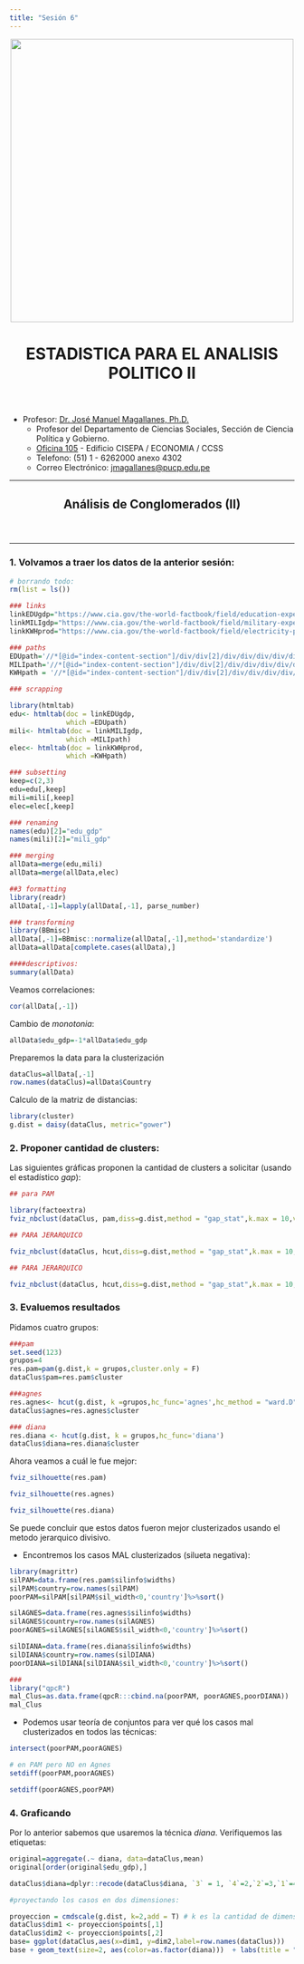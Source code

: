 ```yaml
---
title: "Sesión 6"
---
```

<center><img src="https://github.com/PoliticayGobiernoPUCP/estadistica_anapol2/raw/master/PICS/LOGO_PUCP.png" width="500"></center>

<center> <header><h1>ESTADISTICA PARA EL ANALISIS POLITICO II</h1>  </header></center>

* Profesor:  <a href="http://www.pucp.edu.pe/profesor/jose-manuel-magallanes/" target="_blank">Dr. José Manuel Magallanes, Ph.D.</a> <br>
    - Profesor del Departamento de Ciencias Sociales, Sección de Ciencia Política y Gobierno.
    - [Oficina 105](https://goo.gl/maps/xuGeG6o9di1i1y5m6) - Edificio CISEPA / ECONOMIA / CCSS
    - Telefono: (51) 1 - 6262000 anexo 4302
    - Correo Electrónico: [jmagallanes@pucp.edu.pe](mailto:jmagallanes@pucp.edu.pe)
    

<a id='beginning'></a>


____

<center> <header><h2>Análisis de Conglomerados (II)</h2>  </header></center>
____

### 1. Volvamos a traer los datos de la anterior sesión:

```r
# borrando todo:
rm(list = ls())

### links
linkEDUgdp="https://www.cia.gov/the-world-factbook/field/education-expenditures/country-comparison"
linkMILIgdp="https://www.cia.gov/the-world-factbook/field/military-expenditures/country-comparison"
linkKWHprod="https://www.cia.gov/the-world-factbook/field/electricity-production/country-comparison"

### paths
EDUpath='//*[@id="index-content-section"]/div/div[2]/div/div/div/div/div/table'
MILIpath='//*[@id="index-content-section"]/div/div[2]/div/div/div/div/div/table'
KWHpath = '//*[@id="index-content-section"]/div/div[2]/div/div/div/div/div/table'

### scrapping

library(htmltab)
edu<- htmltab(doc = linkEDUgdp,
              which =EDUpath)
mili<- htmltab(doc = linkMILIgdp,
              which =MILIpath)
elec<- htmltab(doc = linkKWHprod,
              which =KWHpath)

### subsetting
keep=c(2,3)
edu=edu[,keep]
mili=mili[,keep]
elec=elec[,keep]

### renaming
names(edu)[2]="edu_gdp"
names(mili)[2]="mili_gdp"

### merging
allData=merge(edu,mili)
allData=merge(allData,elec)

##3 formatting
library(readr)
allData[,-1]=lapply(allData[,-1], parse_number)

### transforming
library(BBmisc)
allData[,-1]=BBmisc::normalize(allData[,-1],method='standardize')
allData=allData[complete.cases(allData),]

####descriptivos:
summary(allData)
```


Veamos correlaciones:

```r
cor(allData[,-1])
```
Cambio de *monotonia*:


```r
allData$edu_gdp=-1*allData$edu_gdp
```


Preparemos la data para la clusterización

```r
dataClus=allData[,-1]
row.names(dataClus)=allData$Country
```


Calculo de la matriz de distancias:

```r

library(cluster)
g.dist = daisy(dataClus, metric="gower")
```


### 2. Proponer cantidad de clusters:

Las siguientes gráficas proponen la cantidad de clusters a solicitar (usando el estadístico _gap_):
```r
## para PAM

library(factoextra)
fviz_nbclust(dataClus, pam,diss=g.dist,method = "gap_stat",k.max = 10,verbose = F)
```


```r
## PARA JERARQUICO

fviz_nbclust(dataClus, hcut,diss=g.dist,method = "gap_stat",k.max = 10,verbose = F,hc_func = "agnes")
```

```r
## PARA JERARQUICO

fviz_nbclust(dataClus, hcut,diss=g.dist,method = "gap_stat",k.max = 10,verbose = F,hc_func = "diana")
```

### 3. Evaluemos resultados

Pidamos cuatro grupos:

```r
###pam
set.seed(123)
grupos=4
res.pam=pam(g.dist,k = grupos,cluster.only = F)
dataClus$pam=res.pam$cluster

###agnes
res.agnes<- hcut(g.dist, k =grupos,hc_func='agnes',hc_method = "ward.D")
dataClus$agnes=res.agnes$cluster

### diana
res.diana <- hcut(g.dist, k = grupos,hc_func='diana')
dataClus$diana=res.diana$cluster
```

Ahora veamos a cuál le fue mejor:

```r
fviz_silhouette(res.pam)
```


```r
fviz_silhouette(res.agnes)
```

```r
fviz_silhouette(res.diana)
```

Se puede concluir que estos datos fueron mejor clusterizados usando el metodo jerarquico divisivo.

* Encontremos los casos MAL clusterizados (silueta negativa):

```r
library(magrittr)
silPAM=data.frame(res.pam$silinfo$widths)
silPAM$country=row.names(silPAM)
poorPAM=silPAM[silPAM$sil_width<0,'country']%>%sort()

silAGNES=data.frame(res.agnes$silinfo$widths)
silAGNES$country=row.names(silAGNES)
poorAGNES=silAGNES[silAGNES$sil_width<0,'country']%>%sort()

silDIANA=data.frame(res.diana$silinfo$widths)
silDIANA$country=row.names(silDIANA)
poorDIANA=silDIANA[silDIANA$sil_width<0,'country']%>%sort()

###
library("qpcR") 
mal_Clus=as.data.frame(qpcR:::cbind.na(poorPAM, poorAGNES,poorDIANA))
mal_Clus
```

* Podemos usar teoría de conjuntos para ver qué los casos mal clusterizados en todos las técnicas:

```r
intersect(poorPAM,poorAGNES)
```

```r
# en PAM pero NO en Agnes
setdiff(poorPAM,poorAGNES)
```
```r
setdiff(poorAGNES,poorPAM)
```

### 4. Graficando

Por lo anterior sabemos que usaremos la técnica _diana_. Verifiquemos las etiquetas:

```r
original=aggregate(.~ diana, data=dataClus,mean)
original[order(original$edu_gdp),]
```

```r
dataClus$diana=dplyr::recode(dataClus$diana, `3` = 1, `4`=2,`2`=3,`1`=4)
```

```r
#proyectando los casos en dos dimensiones:

proyeccion = cmdscale(g.dist, k=2,add = T) # k es la cantidad de dimensiones
dataClus$dim1 <- proyeccion$points[,1]
dataClus$dim2 <- proyeccion$points[,2]
base= ggplot(dataClus,aes(x=dim1, y=dim2,label=row.names(dataClus))) 
base + geom_text(size=2, aes(color=as.factor(diana)))  + labs(title = "DIANA") 

```



